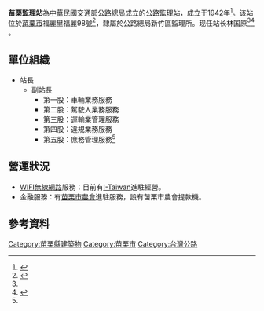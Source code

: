 '''苗栗監理站'''為[[中華民國交通部公路總局|中華民國交通部公路總局]]成立的公路[[監理站|監理站]]，成立于1942年<ref>{{cite book|author=施添福|title=臺灣地名辭書|year=2005|chapter=第十三卷|url=https://books.google.com.hk/books?ei=wcHBVOePHaqIsQSI-YK4Dg&hl=zh-CN&id=XkUfAQAAMAAJ&dq=%E8%8B%97%E6%A0%97%E7%9B%A3%E7%90%86%E7%AB%99&focus=searchwithinvolume&q=%E2%80%9C%E8%8B%97%E6%A0%97%E7%9B%A3%E7%90%86%E2%80%9D|accessdate=2015-01-24}}</ref>。该站位於[[苗栗市|苗栗市]]福麗里福麗98號<ref name="xzq">{{cite web|url=http://hmv.thb.gov.tw/WebPage.aspx?entry=24|title=苗栗站機關資訊|date=2014-05-15|publisher=[[交通部公路总局|交通部公路总局]]新竹区监理所|accessdate=2015-01-24}}</ref>，隸屬於公路總局新竹區監理所。现任站长林国原<ref name="xzq" /><ref>{{cite news|author=陳慶居|url=http://www.chinatimes.com/realtimenews/20140421002056-260405|title=苗栗監理站結合9機關 深入偏鄉|date=2014-04-21|publisher=[[中时电子报|中时电子报]]|accessdate=2015-01-24}}</ref>
。

== 單位組織 ==
*站長
**副站長
***第一股：車輛業務服務
***第二股：駕駛人業務服務
***第三股：運輸業管理服務
***第四股：違規業務服務
***第五股：庶務管理服務<ref name="xzq" />

== 營運狀況 ==
*[[WIFI|WIFI]][[無線網路|無線網路]]服務：目前有[[I-Taiwan|I-Taiwan]]進駐經營。
*金融服務：有[[苗栗市農會|苗栗市農會]]進駐服務，設有苗栗市農會提款機。

== 參考資料 ==
{{reflist}}

[[Category:苗栗縣建築物|Category:苗栗縣建築物]]
[[Category:苗栗市|Category:苗栗市]]
[[Category:台灣公路|Category:台灣公路]]


{{TW-trans-stub}}